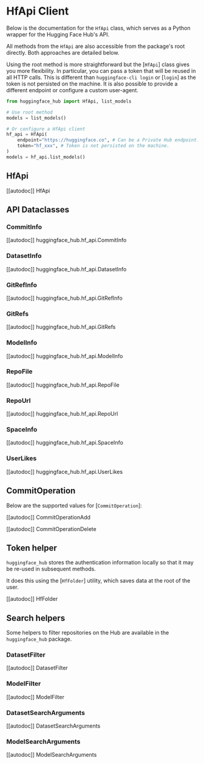 # HfApi Client

Below is the documentation for the `HfApi` class, which serves as a Python wrapper for the Hugging Face Hub's API.

All methods from the `HfApi` are also accessible from the package's root directly. Both approaches are detailed below.

Using the root method is more straightforward but the [`HfApi`] class gives you more flexibility.
In particular, you can pass a token that will be reused in all HTTP calls. This is different
than `huggingface-cli login` or [`login`] as the token is not persisted on the machine.
It is also possible to provide a different endpoint or configure a custom user-agent.

```python
from huggingface_hub import HfApi, list_models

# Use root method
models = list_models()

# Or configure a HfApi client
hf_api = HfApi(
    endpoint="https://huggingface.co", # Can be a Private Hub endpoint.
    token="hf_xxx", # Token is not persisted on the machine.
)
models = hf_api.list_models()
```

## HfApi

[[autodoc]] HfApi

## API Dataclasses

### CommitInfo

[[autodoc]] huggingface_hub.hf_api.CommitInfo

### DatasetInfo

[[autodoc]] huggingface_hub.hf_api.DatasetInfo

### GitRefInfo

[[autodoc]] huggingface_hub.hf_api.GitRefInfo

### GitRefs

[[autodoc]] huggingface_hub.hf_api.GitRefs

### ModelInfo

[[autodoc]] huggingface_hub.hf_api.ModelInfo

### RepoFile

[[autodoc]] huggingface_hub.hf_api.RepoFile

### RepoUrl

[[autodoc]] huggingface_hub.hf_api.RepoUrl

### SpaceInfo

[[autodoc]] huggingface_hub.hf_api.SpaceInfo

### UserLikes

[[autodoc]] huggingface_hub.hf_api.UserLikes

## CommitOperation

Below are the supported values for [`CommitOperation`]:

[[autodoc]] CommitOperationAdd

[[autodoc]] CommitOperationDelete

## Token helper

`huggingface_hub` stores the authentication information locally so that it may be re-used in subsequent
methods.

It does this using the [`HfFolder`] utility, which saves data at the root of the user.

[[autodoc]] HfFolder

## Search helpers

Some helpers to filter repositories on the Hub are available in the `huggingface_hub` package.

### DatasetFilter

[[autodoc]] DatasetFilter

### ModelFilter

[[autodoc]] ModelFilter

### DatasetSearchArguments

[[autodoc]] DatasetSearchArguments

### ModelSearchArguments

[[autodoc]] ModelSearchArguments
